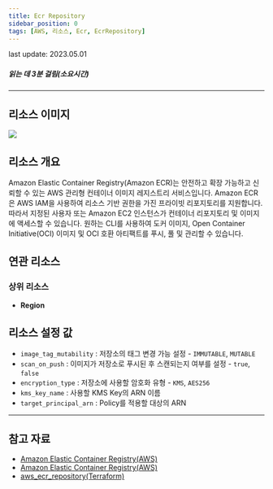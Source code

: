 ```yaml
---
title: Ecr Repository
sidebar_position: 0
tags: [AWS, 리소스, Ecr, EcrRepository]
---
```



<span className="theme-doc-version-badge badge badge--secondary">
    last update: 2023.05.01
</span>

##### 읽는 데 3분 걸림(소요시간)

---

## 리소스 이미지

<img src={icon} />

## 리소스 개요

Amazon Elastic Container Registry(Amazon ECR)는 안전하고 확장 가능하고 신뢰할 수 있는 AWS 관리형 컨테이너 이미지 레지스트리 서비스입니다. Amazon ECR은 AWS IAM을 사용하여 리소스 기반 권한을 가진 프라이빗 리포지토리를 지원합니다. 따라서 지정된 사용자 또는 Amazon EC2 인스턴스가 컨테이너 리포지토리 및 이미지에 액세스할 수 있습니다. 원하는 CLI를 사용하여 도커 이미지, Open Container Initiative(OCI) 이미지 및 OCI 호환 아티팩트를 푸시, 풀 및 관리할 수 있습니다.

## 연관 리소스

### 상위 리소스

-   **Region**

## 리소스 설정 값

-   `image_tag_mutability` : 저장소의 태그 변경 가능 설정 - `IMMUTABLE`, `MUTABLE`
-   `scan_on_push` : 이미지가 저장소로 푸시된 후 스캔되는지 여부를 설정 - `true`, `false`
-   `encryption_type` : 저장소에 사용할 암호화 유형 - `KMS`, `AES256`
-   `kms_key_name` : 사용할 KMS Key의 ARN 이름
-   `target_principal_arn` : Policy를 적용할 대상의 ARN

---

## 참고 자료

-   [Amazon Elastic Container Registry(AWS)](https://docs.aws.amazon.com/ko_kr/AmazonECR/latest/userguide/what-is-ecr.html)
-   [Amazon Elastic Container Registry(AWS)](https://aws.amazon.com/ko/ecr/pricing/?nc2=type_a)
-   [aws_ecr_repository(Terraform)](https://registry.terraform.io/providers/hashicorp/aws/latest/docs/resources/ecr_repository)
